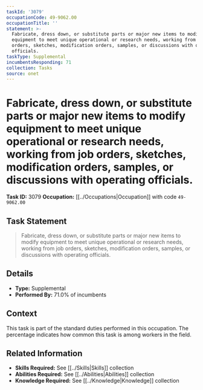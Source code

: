 ```yaml
---
taskId: '3079'
occupationCode: 49-9062.00
occupationTitle: ''
statement: >-
  Fabricate, dress down, or substitute parts or major new items to modify
  equipment to meet unique operational or research needs, working from job
  orders, sketches, modification orders, samples, or discussions with operating
  officials.
taskType: Supplemental
incumbentsResponding: 71
collection: Tasks
source: onet
---
```

# Fabricate, dress down, or substitute parts or major new items to modify equipment to meet unique operational or research needs, working from job orders, sketches, modification orders, samples, or discussions with operating officials.

**Task ID:** 3079
**Occupation:** [[../Occupations|Occupation]] with code `49-9062.00`

## Task Statement

> Fabricate, dress down, or substitute parts or major new items to modify equipment to meet unique operational or research needs, working from job orders, sketches, modification orders, samples, or discussions with operating officials.

## Details

- **Type:** Supplemental
- **Performed By:** 71.0% of incumbents

## Context

This task is part of the standard duties performed in this occupation. The percentage indicates how common this task is among workers in the field.

## Related Information

- **Skills Required:** See [[../Skills|Skills]] collection
- **Abilities Required:** See [[../Abilities|Abilities]] collection
- **Knowledge Required:** See [[../Knowledge|Knowledge]] collection
